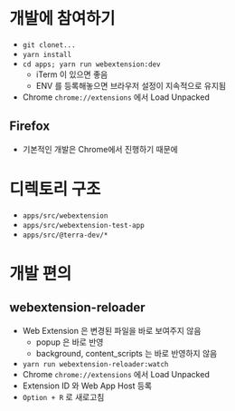 # 개발에 참여하기

- `git clonet...`
- `yarn install`
- `cd apps; yarn run webextension:dev`
  - iTerm 이 있으면 좋음
  - ENV 를 등록해놓으면 브라우저 설정이 지속적으로 유지됨
- Chrome `chrome://extensions` 에서 Load Unpacked

## Firefox

- 기본적인 개발은 Chrome에서 진행하기 때문에

# 디렉토리 구조

- `apps/src/webextension`
- `apps/src/webextension-test-app`
- `apps/src/@terra-dev/*`

# 개발 편의

## webextension-reloader

- Web Extension 은 변경된 파일을 바로 보여주지 않음
  - popup 은 바로 반영
  - background, content_scripts 는 바로 반영하지 않음
- `yarn run webextension-reloader:watch`
- Chrome `chrome://extensions` 에서 Load Unpacked
- Extension ID 와 Web App Host 등록
- `Option + R` 로 새로고침